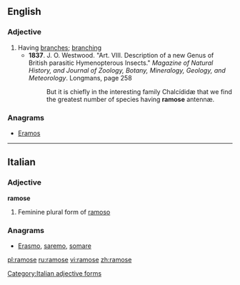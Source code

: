 ==English==

===Adjective===
{{en-adj}}

# Having [[branch]]es; [[branching]]
#* '''1837'''. J. O. Westwood. "Art. VIII. Description of a new Genus of British parasitic Hymenopterous Insects." ''Magazine of Natural History, and Journal of Zoology, Botany, Mineralogy, Geology, and Meteorology''. Longmans, page 258
#*: But it is chiefly in the interesting family Chalcídidæ that we find the greatest number of species having '''ramose''' antennæ.

===Anagrams===
* {{alphagram|aemors}} [[Eramos#English|Eramos]]
----
==Italian==

===Adjective===
'''ramose''' {{f}}

# Feminine plural form of [[ramoso]]

===Anagrams===
* {{alphagram|aemors}} [[Erasmo#Italian|Erasmo]], [[saremo#Italian|saremo]], [[somare#Italian|somare]]
[[Category:Italian adjective forms]]

[[pl:ramose]]
[[ru:ramose]]
[[vi:ramose]]
[[zh:ramose]]